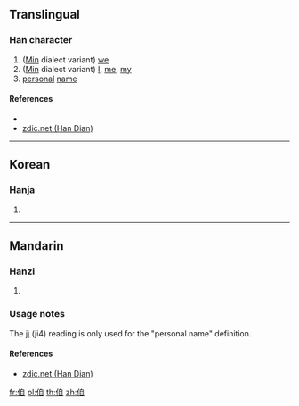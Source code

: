 ==Translingual==

===Han character===
{{Han char|rn=9|rad=人|as=06|sn=8|four=26200|canj=OHBU|ids=⿰亻自}}

# ([[Min]] dialect variant) [[we]]
# ([[Min]] dialect variant) [[I]], [[me]], [[my]]
# [[personal]] [[name]]

====References====
* {{Han ref|kx=0102.291|dkj=|dj=|hdz=10149.061|uh=3451|ud=13393|bh=|bd=}}
* [http://www.zdic.net/zd/zi2/ZdicE3Zdic91Zdic91.htm zdic.net (Han Dian)]

----

==Korean==

===Hanja===
{{ko-hanja|hangeul=자|rv=ja|mr=cha|y=ca}}

# {{defn|lang=ko|sort=人06}}

----

==Mandarin==

===Hanzi===
{{cmn-hanzi|pin=[[lǎn]] ([[lan3]]), [[jì]] ([[ji4]])|wg=lan<sup>3</sup>, chi<sup>4</sup>}}

# {{defn|lang=cmn|sort=人06}}

===Usage notes===
The [[jì]] (ji4) reading is only used for the "personal name" definition.

====References====
* [http://www.zdic.net/zd/zi2/ZdicE3Zdic91Zdic91.htm zdic.net (Han Dian)]

[[fr:㑑]]
[[pl:㑑]]
[[th:㑑]]
[[zh:㑑]]